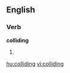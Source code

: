 ==English==

===Verb===
'''colliding'''

# {{present participle of|[[collide]]}}

[[hu:colliding]]
[[vi:colliding]]
